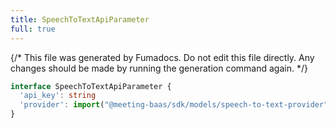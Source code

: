 ```yaml
---
title: SpeechToTextApiParameter
full: true
---
```


{/* This file was generated by Fumadocs. Do not edit this file directly. Any changes should be made by running the generation command again. */}



```typescript
interface SpeechToTextApiParameter {
  'api_key': string
  'provider': import("@meeting-baas/sdk/models/speech-to-text-provider").SpeechToTextProvider
}
```
